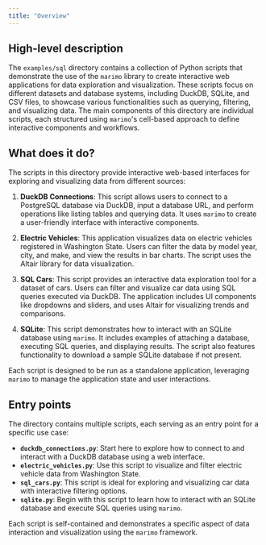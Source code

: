 ```yaml
---
title: "Overview"
---
```


## High-level description

The `examples/sql` directory contains a collection of Python scripts that demonstrate the use of the `marimo` library to create interactive web applications for data exploration and visualization. These scripts focus on different datasets and database systems, including DuckDB, SQLite, and CSV files, to showcase various functionalities such as querying, filtering, and visualizing data. The main components of this directory are individual scripts, each structured using `marimo`'s cell-based approach to define interactive components and workflows.

## What does it do?

The scripts in this directory provide interactive web-based interfaces for exploring and visualizing data from different sources:

1. **DuckDB Connections**: This script allows users to connect to a PostgreSQL database via DuckDB, input a database URL, and perform operations like listing tables and querying data. It uses `marimo` to create a user-friendly interface with interactive components.

2. **Electric Vehicles**: This application visualizes data on electric vehicles registered in Washington State. Users can filter the data by model year, city, and make, and view the results in bar charts. The script uses the Altair library for data visualization.

3. **SQL Cars**: This script provides an interactive data exploration tool for a dataset of cars. Users can filter and visualize car data using SQL queries executed via DuckDB. The application includes UI components like dropdowns and sliders, and uses Altair for visualizing trends and comparisons.

4. **SQLite**: This script demonstrates how to interact with an SQLite database using `marimo`. It includes examples of attaching a database, executing SQL queries, and displaying results. The script also features functionality to download a sample SQLite database if not present.

Each script is designed to be run as a standalone application, leveraging `marimo` to manage the application state and user interactions.

## Entry points

The directory contains multiple scripts, each serving as an entry point for a specific use case:

- **`duckdb_connections.py`**: Start here to explore how to connect to and interact with a DuckDB database using a web interface.
- **`electric_vehicles.py`**: Use this script to visualize and filter electric vehicle data from Washington State.
- **`sql_cars.py`**: This script is ideal for exploring and visualizing car data with interactive filtering options.
- **`sqlite.py`**: Begin with this script to learn how to interact with an SQLite database and execute SQL queries using `marimo`.

Each script is self-contained and demonstrates a specific aspect of data interaction and visualization using the `marimo` framework.